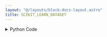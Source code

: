 ```yaml
---
layout: "@/layouts/block-docs-layout.astro"
title: SCIKIT_LEARN_DATASET
---
```



<PythonDocsDisplay docstring={docstring} />
<AppDisplay app={app} client:visible />

<details>
<summary>Python Code</summary>
```python
from typing import Literal

from flojoy import DataFrame, flojoy


@flojoy()
def SCIKIT_LEARN_DATASET(
    dataset_name: Literal[
        "iris", "diabetes", "digits", "linnerud", "wine", "breast_cancer"
    ] = "iris"
) -> DataFrame:
    """The SCIKIT_LEARN_DATASET node retrieves a pandas DataFrame from
    'sklearn.datasets', using the provided dataset_key parameter, and returns
    it wrapped in a DataContainer.

    Parameters
    ----------
    dataset_name : str

    Returns
    -------
    DataFrame
        A DataContainer object containing the retrieved pandas DataFrame.
    """

    if dataset_name == "iris":
        from sklearn.datasets import load_iris

        iris = load_iris(as_frame=True, return_X_y=True)
        return DataFrame(df=iris[0])  # type: ignore

    elif dataset_name == "diabetes":
        from sklearn.datasets import load_diabetes

        iris = load_diabetes(as_frame=True, return_X_y=True)
        return DataFrame(df=iris[0])  # type: ignore

    elif dataset_name == "digits":
        from sklearn.datasets import load_digits

        iris = load_digits(as_frame=True, return_X_y=True)
        return DataFrame(df=iris[0])  # type: ignore

    elif dataset_name == "linnerud":
        from sklearn.datasets import load_linnerud

        iris = load_linnerud(as_frame=True, return_X_y=True)
        return DataFrame(df=iris[0])  # type: ignore

    elif dataset_name == "wine":
        from sklearn.datasets import load_wine

        iris = load_wine(as_frame=True, return_X_y=True)
        return DataFrame(df=iris[0])  # type: ignore

    elif dataset_name == "breast_cancer":
        from sklearn.datasets import load_breast_cancer

        iris = load_breast_cancer(as_frame=True, return_X_y=True)
        return DataFrame(df=iris[0])  # type: ignore

    else:
        raise ValueError(f"Failed to retrieve '{dataset_name}' from rdatasets package!")

```
[Find this Flojoy Block on GitHub](https://github.com/flojoy-ai/blocks/blob/main/blocks/GENERATORS/SAMPLE_DATASETS/SCIKIT_LEARN_DATASET/SCIKIT_LEARN_DATASET.py)
</details>


## Example

